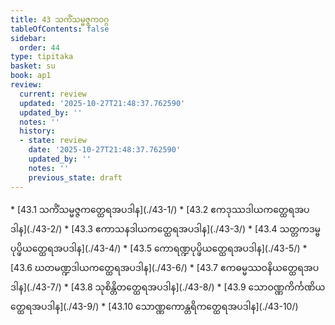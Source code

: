 ```yaml
---
title: 43 သကိံသမ္မဇ္ဇကဝဂ္ဂ
tableOfContents: false
sidebar:
  order: 44
type: tipitaka
basket: su
book: ap1
review:
  current: review
  updated: '2025-10-27T21:48:37.762590'
  updated_by: ''
  notes: ''
  history:
  - state: review
    date: '2025-10-27T21:48:37.762590'
    updated_by: ''
    notes: ''
    previous_state: draft
---
```



<ReviewStatus review={frontmatter.review} showDetails={true} />

<HypothesisAnnotation frontmatter={frontmatter} />

<DynamicBreadcrumb />



<TableOfContents book="ap1" section="43">
* [43.1 သကိံသမ္မဇ္ဇကတ္ထေရအပဒါန](./43-1/)
* [43.2 ဧကဒုဿဒါယကတ္ထေရအပဒါန](./43-2/)
* [43.3 ဧကာသနဒါယကတ္ထေရအပဒါန](./43-3/)
* [43.4 သတ္တကဒမ္ဗပုပ္ဖိယတ္ထေရအပဒါန](./43-4/)
* [43.5 ကောရဏ္ဍပုပ္ဖိယတ္ထေရအပဒါန](./43-5/)
* [43.6 ဃတမဏ္ဍဒါယကတ္ထေရအပဒါန](./43-6/)
* [43.7 ဧကဓမ္မဿဝနိယတ္ထေရအပဒါန](./43-7/)
* [43.8 သုစိန္တိတတ္ထေရအပဒါန](./43-8/)
* [43.9 သောဝဏ္ဏကိင်္ကဏိယတ္ထေရအပဒါန](./43-9/)
* [43.10 သောဏ္ဏကောန္တရိကတ္ထေရအပဒါန](./43-10/)
</TableOfContents>